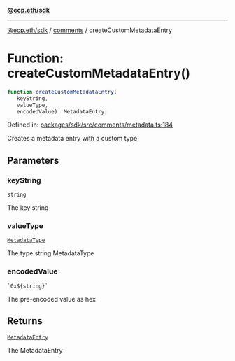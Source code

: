 [**@ecp.eth/sdk**](../../index.mdx)

***

[@ecp.eth/sdk](/sdk-reference/index.mdx) / [comments](/sdk-reference/comments/index.mdx) / createCustomMetadataEntry

# Function: createCustomMetadataEntry()

```ts
function createCustomMetadataEntry(
   keyString, 
   valueType, 
   encodedValue): MetadataEntry;
```

Defined in: [packages/sdk/src/comments/metadata.ts:184](https://github.com/ecp-eth/comments-monorepo/blob/main/packages/sdk/src/comments/metadata.ts#L184)

Creates a metadata entry with a custom type

## Parameters

### keyString

`string`

The key string

### valueType

[`MetadataType`](/sdk-reference/comments/type-aliases/MetadataType.mdx)

The type string MetadataType

### encodedValue

`` `0x${string}` ``

The pre-encoded value as hex

## Returns

[`MetadataEntry`](/sdk-reference/comments/type-aliases/MetadataEntry.mdx)

The MetadataEntry
